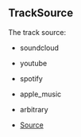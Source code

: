 ## TrackSource
The track source:
- soundcloud
- youtube
- spotify
- apple_music
- arbitrary



- [Source](https://github.com/Androz2091/discord-player/blob/a0c651a/packages/discord-player/src/types/types.ts#L64)